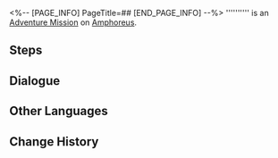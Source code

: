 <%-- [PAGE_INFO]
PageTitle=##
[END_PAGE_INFO] --%>
{{Stub|Dialogue.}}
{{Mission Infobox
|id            = 4015602
|title         = 
|image         = <!--Mission .png-->
|type          = Adventure
|event_name    = 
|chapter       = 
|requirements  = 
* {{cx}}<!--Hidden Mission ID 4015700--> completed
* {{cx}}<!--Hidden Mission ID 4015702--> completed
* {{cx}}<!--Hidden Mission ID 4015703--> completed
* {{cx}}<!--Hidden Mission ID 4015704--> completed
* {{cx}}<!--Hidden Mission ID 4015705--> completed
* {{cx}}<!--Hidden Mission ID 4015706--> completed
* {{cx}}<!--Hidden Mission ID 4015707--> completed
* {{cx}}<!--Hidden Mission ID 4015708--> completed
* {{cx}}<!--Hidden Mission ID 4015709--> completed
|summary       = <!--official mission summary from Fate's Atlas-->
|characters    = "Spirithief" Bartholos; Trailblazer
|startLocation = [[Amphoreus]] - [["Eternal Holy City" Okhema]]
|world         = Amphoreus
|area          = "Eternal Holy City" Okhema
|prev          = 
|next          = 
|rewards       = Spirithief (Profile Picture)*1 { text = Spirithief }
}}
'''''''''' is an [[Adventure Mission]] on [[Amphoreus]].

==Steps==


<!--
==Gameplay Notes==

--><!--
==Trial Character==

-->
==Dialogue==
{{Stub Dialogue}}

{{Dialogue End}}

==Other Languages==
{{Other Languages
|en   = 
|zhs  = 
|zht  = 
|ja   = 
|ko   = 
|es   = 
|fr   = 
|ru   = 
|th   = 
|vi   = 
|de   = 
|id   = 
|pt   = 
}}

==Change History==
{{Change History|3.0}}

